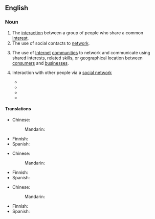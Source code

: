 ==English==

===Noun===
{{en-noun|-}}

# The [[interaction]] between a group of people who share a common [[interest]].
# The use of social contacts to [[network]].
# {{lb|en|Internet|business}} The use of [[Internet]] [[community|communities]] to network and communicate using shared interests, related skills, or geographical location between [[consumers]] and [[businesses]].
# {{lb|en|Internet}} Interaction with other people via a [[social network]]
#* {{quote-book|year=2008  |title=Alumni Online Engagement |author=Don Philabaum |page=127 |ISBN=1600372988 |passage=Should you spend too much time purchasing and installing '''social networking''' software and only have 20 percent of your alumni registered, you are wasting your time and money.  }}
#* {{quote-book|year=2011 |title=iMac Portable Genius |author=Hart-Davis |page= |ISBN=1118190823 |passage=As much as possible, avoid the following: • Installing unfamiliar software from shady sources, such as websites you've never heard of or applications posted to forums. • Installing '''social networking''' plug-ins. }}
#* {{quote-book|year=2012 |title=Transformation in Teaching: Social Media Strategies in Higher Education |author=Catheryn Cheal |page= |ISBN=1932886494 |passage=The Internet provides an abundant amount of software to access Twitter broadcasts and many mobile phones contain pre-installed '''social networking''' applications on the device; however, in this study, students mainly used the Internet to view tweets. }}
#* {{quote-book|year=2015  |title=Handbook of Research on Information Architecture and Management in Modern Organizations |author=Jamil, George Leal  |page= |ISBN=1466686383 |passage=These Social Web Applications can be public, such as Delicious, Facebook, Flickr, SWiK, Twitter, and YouTube, or private, such as a locally-installed '''social networking''' engine Elgg.  }}

====Translations====
{{trans-top|interaction between a group of people}}
* Chinese:
*: Mandarin: {{t-needed|cmn}}
{{trans-mid}}
* Finnish: {{t|fi|verkottuminen}}
* Spanish: {{t-needed|es}}
{{trans-bottom}}

{{trans-top|use of social contacts to network}}
* Chinese:
*: Mandarin: {{t-needed|cmn}}
{{trans-mid}}
* Finnish: {{t|fi|verkottuminen}}
* Spanish: {{t-needed|es}}
{{trans-bottom}}

{{trans-top|use of Internet communities}}
* Chinese:
*: Mandarin: {{t-needed|cmn}}
{{trans-mid}}
* Finnish: {{t|fi|verkottuminen}}
* Spanish: {{t-needed|es}}
{{trans-bottom}}